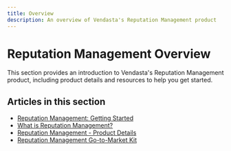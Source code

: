 ```yaml
---
title: Overview
description: An overview of Vendasta's Reputation Management product
---
```


# Reputation Management Overview

This section provides an introduction to Vendasta's Reputation Management product, including product details and resources to help you get started.

## Articles in this section

- [Reputation Management: Getting Started](getting-started)
- [What is Reputation Management?](https://docs.steprep.com/overview/what-is-reputation-management)
- [Reputation Management - Product Details](https://docs.steprep.com/overview/reputation-management-product-details)
- [Reputation Management Go-to-Market Kit](https://docs.steprep.com/overview/reputation-management-go-to-market-kit)